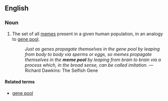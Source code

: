 ==English==
{{wikipedia}}
===Noun===
{{en-noun}}

# {{philosophy}} The set of all [[memes]] present in a given human population, in an analogy to [[gene pool]].
#: ''Just as genes propagate themselves in the gene pool by leaping from body to body via sperms or eggs, so memes propagate themselves in the '''meme pool''' by leaping from brain to brain via a process which, in the broad sense, can be called imitation.'' —Richard Dawkins: The Selfish Gene

====Related terms====
* [[gene pool]]